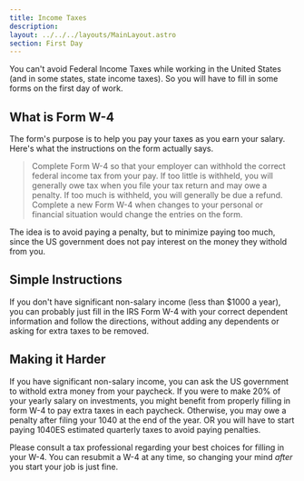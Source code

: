 ```yaml
---
title: Income Taxes
description: 
layout: ../../../layouts/MainLayout.astro
section: First Day
---
```

You can't avoid Federal Income Taxes while working in the United States (and in some states, state income taxes). So you will have to fill in some forms on the first day of work. 

## What is Form W-4

The form's purpose is to help you pay your taxes as you earn your salary. Here's what the instructions on the form actually says.

> Complete Form W-4 so that your employer can withhold the correct federal income tax from your pay. If too little is withheld, you will generally owe tax when you file your tax 
> return and may owe a penalty. If too much is withheld, you will generally be due a refund. Complete a new Form W-4 when changes to your personal or financial situation would 
> change the entries on the form.

The idea is to avoid paying a penalty, but to minimize paying too much, since the US government does not pay interest on the money they withold from you.

## Simple Instructions

If you don't have significant non-salary income (less than $1000 a year), you can probably just fill in the IRS Form W-4 with your correct dependent information and follow the directions, without adding any dependents or asking for extra taxes to be removed.

## Making it Harder

If you have significant non-salary income, you can ask the US government to withold extra money from your paycheck. If you were to make 20% of your yearly salary on investments, you might benefit from properly filling in form W-4 to pay extra taxes in each paycheck. Otherwise, you may owe a penalty after filing your 1040 at the end of the year. OR you will have to start paying 1040ES estimated quarterly taxes to avoid paying penalties.

Please consult a tax professional regarding your best choices for filling in your W-4. You can resubmit a W-4 at any time, so changing your mind *after* you start your job is just fine.